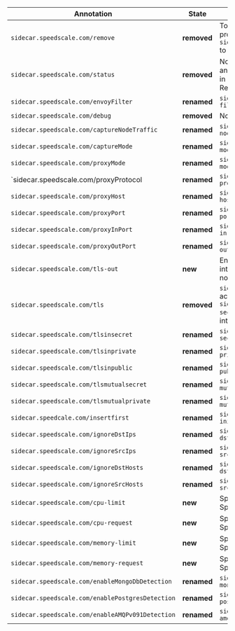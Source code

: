 | Annotation | State | Description | 
| ---------- | ----- | ----------- |
| `sidecar.speedscale.com/remove` | **removed** | To un-inject the Speedscale proxy from a workload, set `sidecar.speedscale.com/inject` to `false`     |
| `sidecar.speedscale.com/status` | **removed** | No direct replacement for this annotation. Status is now tracked in a `TrafficReplay` Custom Resource |
| `sidecar.speedscale.com/envoyFilter` | **renamed** | `sidecar.speedscale.com/envoy-filter`                                                            |
| `sidecar.speedscale.com/debug` | **removed** | No direct replacement                                                                                  |
| `sidecar.speedscale.com/captureNodeTraffic` | **renamed** | `sidecar.speedscale.com/capture-node-traffic`                                             |
| `sidecar.speedscale.com/captureMode` | **renamed** | `sidecar.speedscale.com/capture-mode`                                                            |
| `sidecar.speedscale.com/proxyMode` | **renamed** | `sidecar.speedscale.com/proxy-mode`                                                                |
| `sidecar.speedscale.com/proxyProtocol | **renamed** | `sidecar.speedscale.com/proxy-protocol`                                                         |
| `sidecar.speedscale.com/proxyHost` | **renamed** | `sidecar.speedscale.com/proxy-host`                                                                |
| `sidecar.speedscale.com/proxyPort` | **renamed** | `sidecar.speedscale.com/proxy-port`                                                                |
| `sidecar.speedscale.com/proxyInPort` | **renamed** | `sidecar.speedscale.com/proxy-in-port`                                                           |
| `sidecar.speedscale.com/proxyOutPort` | **renamed** | `sidecar.speedscale.com/proxy-out-port`                                                         |
| `sidecar.speedscale.com/tls-out` | **new** | Enables/disables outbound TLS interception. Defaults to `false` if not present.                          |
| `sidecar.speedscale.com/tls`     | **removed** | `sidecar.speedscale.com/tls-out` acts as a replacement, and `sidecar.speedscale.com/tls-in-secret` will implicitly enable TLS interception on inbound traffic.  |
| `sidecar.speedscale.com/tlsinsecret` | **renamed** | `sidecar.speedscale.com/tls-in-secret` |
| `sidecar.speedscale.com/tlsinprivate` | **renamed** | `sidecar.speedscale.com/tls-in-private` |
| `sidecar.speedscale.com/tlsinpublic` | **renamed** | `sidecar.speedscale.com/tls-in-public` |
| `sidecar.speedscale.com/tlsmutualsecret` | **renamed** | `sidecar.speedscale.com/tls-mutual-secret` |
| `sidecar.speedscale.com/tlsmutualprivate` | **renamed** | `sidecar.speedscale.com/tls-mutual-private` |
| `sidecar.speedcale.com/insertfirst` | **renamed** | `sidecar.speedscale.com/insert-init-first` |
| `sidecar.speedscale.com/ignoreDstIps` | **renamed** | `sidecar.speedscale.com/ignore-dst-ips` |
| `sidecar.speedscale.com/ignoreSrcIps` | **renamed** | `sidecar.speedscale.com/ignore-src-ips` |
| `sidecar.speedscale.com/ignoreDstHosts` | **renamed** | `sidecar.speedscale.com/ignore-dst-hosts` |
| `sidecar.speedscale.com/ignoreSrcHosts` | **renamed** | `sidecar.speedscale.com/ignore-src-hosts` |
| `sidecar.speedscale.com/cpu-limit` | **new** | Specifies the CPU limit for Speedscales proxy sidecar |
| `sidecar.speedscale.com/cpu-request` | **new** | Specifies the CPU request for Speedscales proxy sidecar |
| `sidecar.speedscale.com/memory-limit` | **new** | Specifies the memory limit for Speedscales proxy sidecar |
| `sidecar.speedscale.com/memory-request` | **new** | Specifies the memory request for Speedscales proxy sidecar |
| `sidecar.speedscale.com/enableMongoDbDetection` | **renamed** | `sidecar.speedscale.com/detect-mongo` |
| `sidecar.speedscale.com/enablePostgresDetection` | **renamed** | `sidecar.speedscale.com/detect-postgres` |
| `sidecar.speedscale.com/enableAMQPv091Detection` | **renamed** | `sidecar.speedscale.com/detect-amqpv091` |
